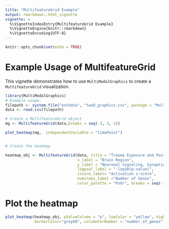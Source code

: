 ```yaml
---
title: "MultifeatureGrid Example"
output: rmarkdown::html_vignette
vignette: >
  %\VignetteIndexEntry{MultifeatureGrid Example}
  %\VignetteEngine{knitr::rmarkdown}
  %\VignetteEncoding{UTF-8}
---
```


```r
knitr::opts_chunk$set(echo = TRUE)
```

# Example Usage of MultifeatureGrid

This vignette demonstrates how to use `MultiModalGraphics` to create a `MultifeatureGrid` visualization.

```r
library(MultiModalGraphics)
# Example usage:
filepath <- system.file("extdata", "twoD_graphics.csv", package = "MultiModalGraphics")
data <- read.csv(filepath)

# Create a MultifeatureGrid object
mg <- MultifeatureGrid(data,breaks = seq(-3, 3, 1))

plot_heatmap(mg,  independantVariable = "timePoint")


# Create the heatmap

heatmap_obj <- MultifeatureGrid(data, title = "Trauma Exposure and Post-Trauma Days",
                                x_label = "Brain Region",
                                y_label = "Neuronal Signaling, Synaptic Plasticity and Neurogenesis",
                                logpval_label = "-log10(p-value)",
                                zscore_label= "Activation z-score",
                                numitems_label ="Number of Genes",
                                color_palette = "PuOr", breaks = seq(-3, 3, 1))
```

# Plot the heatmap

```r
plot_heatmap(heatmap_obj, pValueColumn = "p", lowColor = "yellow", highColor = "red",
             borderColor="grey60", columnForNumber = "number_of_genes",  independantVariable = "timePoint")
```

